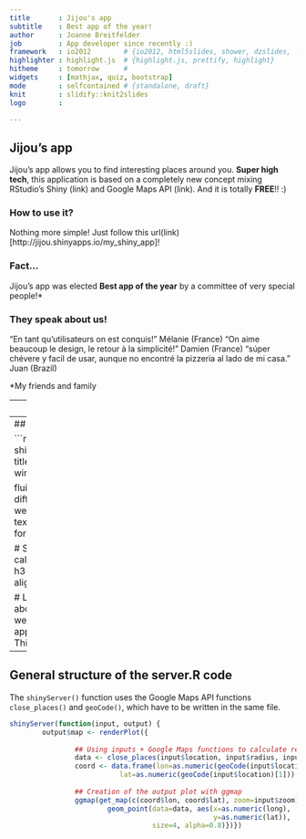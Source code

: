 ```yaml
---
title       : Jijou's app
subtitle    : Best app of the year!
author      : Joanne Breitfelder
job         : App developer since recently :) 
framework   : io2012        # {io2012, html5slides, shower, dzslides, ...}
highlighter : highlight.js  # {highlight.js, prettify, highlight}
hitheme     : tomorrow      # 
widgets     : [mathjax, quiz, bootstrap]           
mode        : selfcontained # {standalone, draft}
knit        : slidify::knit2slides
logo        : 

---
```

## Jijou's app

Jijou's app allows you to find interesting places around you. **Super high tech**, this application is based on a completely new concept mixing RStudio's Shiny (link) and Google Maps API (link). And it is totally **FREE**!! :) 

### How to use it? 
Nothing more simple! Just follow this url(link)[http://jijou.shinyapps.io/my_shiny_app]!

### Fact...
Jijou's app was elected **Best app of the year** by a committee of very special people!* 

### They speak about us!
"En tant qu'utilisateurs on est conquis!" Mélanie (France)
"On aime beaucoup le design, le retour à la simplicité!" Damien (France)
"súper chévere y facil de usar, aunque no encontré la pizzeria al lado de mi casa." Juan (Brazil)

*My friends and family

---
## Google Maps API to help us :)

Explanation of the 2 main codes, with an example calculated inside the slide.

---
## General structure of the ui.R code

```r
shinyUI(fluidPage(theme="bootstrap.css",
        titlePanel("Welcome to Jijou's app! :)", windowTitle="Jijou's app"),
        
        fluidRow(
                # First panel contains the different widgets :
                column(3, wellPanel(h3("Choose your options:"),
                       textInput("place", "What are you looking for?", "pizzeria"))),
                
                # Second panel displays the map calculated by the server :
                column(5, h3("Result of your request:", align="center"),
                       plotOutput("map")),
                
                # Last panel gives general explanations about the app :
                column(4, wellPanel(h3("Why should you use this app?"),
                        p("Looking for a good pizzeria? This app is for you!")))
                ))
```

---
## General structure of the server.R code

The `shinyServer()` function uses the Google Maps API functions `close_places()` and `geoCode()`, which have to be written in the same file.

```r
shinyServer(function(input, output) {
        output$map <- renderPlot({
                
                ## Using inputs + Google Maps functions to calculate results
                data <- close_places(input$location, input$radius, input$place)
                coord <- data.frame(lon=as.numeric(geoCode(input$location)[2]),
                           lat=as.numeric(geoCode(input$location)[1]))
                                
                ## Creation of the output plot with ggmap
                ggmap(get_map(c(coord$lon, coord$lat), zoom=input$zoom)) +
                        geom_point(data=data, aes(x=as.numeric(long), 
                                                  y=as.numeric(lat)), 
                                   size=4, alpha=0.8)})})
```


